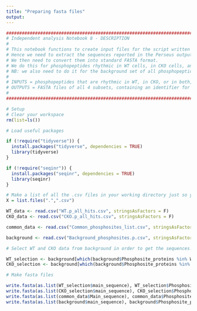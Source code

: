 ---
title: "Preparing fasta files"
output: 
---

```{r}
#######################################################################################################################################
# Independent analysis Notebook 8 - DESCRIPTION
#
# This notebook functions to create input files for the script written by Dr Tim Stevens, which uses the PHOSIDA database to infer kinase activity from our phosphopeptide sequences.
# Hence we need to extract the sequences reported in the Perseus output file, as these tell us about the phosphosite.
# We then need to convert them into standard FASTA format.
# We do this for phosphopeptides rhythmic in WT cells, in CKO cells, and rhythmic in both.
# NB: we also need to do it for the background set of all phosphopeptides detected - we created this file in Notebook 6.
#
# INPUTS = phosphopeptides that are rhythmic in WT, in CKO, or in both, as well as the complete background (.csv)
# OUTPUTS = FASTA files of all 4 subsets, containing an identifier for each phosphopeptide paired with its amino acid sequence (.fasta).
# 
#######################################################################################################################################
```

```{r}
# Setup
# Clear your workspace
rm(list=ls())

# Load useful packages

if (!require("tidyverse")) {
  install.packages("tidyverse", dependencies = TRUE)
  library(tidyverse)
} 

if (!require("seqinr")) {
  install.packages("seqinr", dependencies = TRUE)
  library(seqinr)
} 

# Make a list of all the .csv files in your working directory just so you can see what's going on
X = list.files(".",".csv")

WT_data <- read.csv("WT.p_all_hits.csv", stringsAsFactors = F)
CKO_data <- read.csv("CKO.p_all_hits.csv", stringsAsFactors = F)

common_data <- read.csv("Common_phosphosites_list.csv", stringsAsFactors = F)

background <- read.csv("Background_phosphosites.p.csv", stringsAsFactors = F)


```


```{r}
# Select WT and CKO data from background in order to get the sequences!

WT_selection <- background[which(background$Phosphosite_proteins %in% WT_data$Phosphosite),]
CKO_selection <- background[which(background$Phosphosite_proteins %in% CKO_data$Phosphosite),]

```


```{r}
# Make fasta files

write.fasta(as.list(WT_selection$main_sequence), WT_selection$Phosphosite_proteins, "WT.fasta", open = "w", as.string = FALSE)
write.fasta(as.list(CKO_selection$main_sequence), CKO_selection$Phosphosite_proteins, "CKO.fasta", open = "w", as.string = FALSE)
write.fasta(as.list(common_data$Main_sequence), common_data$Phosphosite_proteins, "Overlap.fasta", open = "w", as.string = FALSE)
write.fasta(as.list(background$main_sequence), background$Phosphosite_proteins, "Background.fasta", open = "w", as.string = FALSE)

```

